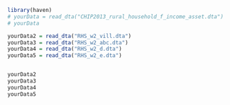 ```r

library(haven)
# yourData = read_dta("CHIP2013_rural_household_f_income_asset.dta")
# yourData

yourData2 = read_dta("RHS_w2_vill.dta")
yourData3 = read_dta("RHS_w2_abc.dta")
yourData4 = read_dta("RHS_w2_d.dta")
yourData5 = read_dta("RHS_w2_e.dta")


yourData2
yourData3
yourData4
yourData5
```